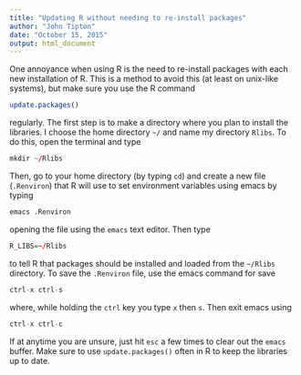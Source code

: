 ```yaml
---
title: "Updating R without needing to re-install packages"
author: "John Tipton"
date: "October 15, 2015"
output: html_document
---
```


One annoyance when using R is the need to re-install packages with each new installation of R. This is a method to avoid this (at least on unix-like systems), but make sure you use the R command
```r
update.packages()
```
regularly. The first step is to make a directory where you plan to install the libraries. I choose the home directory `~/` and name my directory `Rlibs`. To do this, open the terminal and type
```r
mkdir ~/Rlibs
```
Then, go to your home directory (by typing `cd`) and create a new file (`.Renviron`) that R will use to set environment variables using emacs by typing
```r
emacs .Renviron
```
opening the file using the `emacs` text editor. Then type
```r
R_LIBS=~/Rlibs
```
to tell R that packages should be installed and loaded from the `~/Rlibs` directory. To save the `.Renviron` file, use the emacs command for save
```r
ctrl-x ctrl-s
```
where, while holding the `ctrl` key you type `x` then `s`. Then exit emacs using
```r
ctrl-x ctrl-c
```
If at anytime you are unsure, just hit `esc` a few times to clear out the `emacs` buffer. Make sure to use `update.packages()` often in R to keep the libraries up to date.